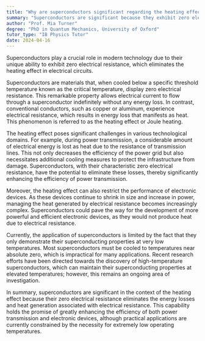 ```yaml
---
title: "Why are superconductors significant regarding the heating effect?"
summary: "Superconductors are significant because they exhibit zero electrical resistance, eliminating the heating effect in electrical circuits."
author: "Prof. Mia Turner"
degree: "PhD in Quantum Mechanics, University of Oxford"
tutor_type: "IB Physics Tutor"
date: 2024-04-16
---
```


Superconductors play a crucial role in modern technology due to their unique ability to exhibit zero electrical resistance, which eliminates the heating effect in electrical circuits.

Superconductors are materials that, when cooled below a specific threshold temperature known as the critical temperature, display zero electrical resistance. This remarkable property allows electrical current to flow through a superconductor indefinitely without any energy loss. In contrast, conventional conductors, such as copper or aluminum, experience electrical resistance, which results in energy loss that manifests as heat. This phenomenon is referred to as the heating effect or Joule heating.

The heating effect poses significant challenges in various technological domains. For example, during power transmission, a considerable amount of electrical energy is lost as heat due to the resistance of transmission lines. This not only decreases the efficiency of the power grid but also necessitates additional cooling measures to protect the infrastructure from damage. Superconductors, with their characteristic zero electrical resistance, have the potential to eliminate these losses, thereby significantly enhancing the efficiency of power transmission.

Moreover, the heating effect can also restrict the performance of electronic devices. As these devices continue to shrink in size and increase in power, managing the heat generated by electrical resistance becomes increasingly complex. Superconductors could pave the way for the development of more powerful and efficient electronic devices, as they would not produce heat due to electrical resistance.

Currently, the application of superconductors is limited by the fact that they only demonstrate their superconducting properties at very low temperatures. Most superconductors must be cooled to temperatures near absolute zero, which is impractical for many applications. Recent research efforts have been directed towards the discovery of high-temperature superconductors, which can maintain their superconducting properties at elevated temperatures; however, this remains an ongoing area of investigation.

In summary, superconductors are significant in the context of the heating effect because their zero electrical resistance eliminates the energy losses and heat generation associated with electrical resistance. This capability holds the promise of greatly enhancing the efficiency of both power transmission and electronic devices, although practical applications are currently constrained by the necessity for extremely low operating temperatures.
    